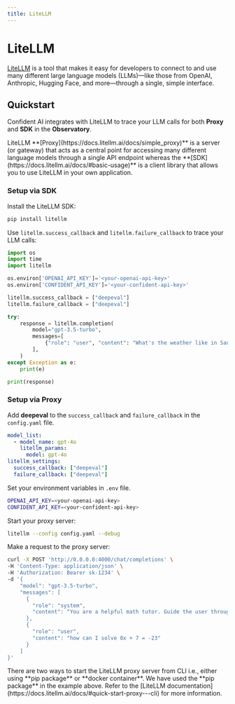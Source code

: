 ```yaml
---
title: LiteLLM
---
```



# LiteLLM

[LiteLLM](https://www.litellm.ai/) is a tool that makes it easy for developers to connect to and use many different large language models (LLMs)—like those from OpenAI, Anthropic, Hugging Face, and more—through a single, simple interface. 

## Quickstart

Confident AI integrates with LiteLLM to trace your LLM calls for both **Proxy** and **SDK** in the **Observatory**.

<Callout type="info">
LiteLLM **[Proxy](https://docs.litellm.ai/docs/simple_proxy)** is a server (or gateway) that acts as a central point for accessing many different language models through a single API endpoint whereas the **[SDK](https://docs.litellm.ai/docs/#basic-usage)** is a client library that allows you to use LiteLLM in your own application.
</Callout>


### Setup via SDK

Install the LiteLLM SDK:

```bash
pip install litellm
```

Use `litellm.success_callback` and `litellm.failure_callback` to trace your LLM calls:

```python showLineNumbers {8-9}
import os
import time
import litellm

os.environ['OPENAI_API_KEY']='<your-openai-api-key>'
os.environ['CONFIDENT_API_KEY']='<your-confident-api-key>'

litellm.success_callback = ["deepeval"]
litellm.failure_callback = ["deepeval"]

try:
    response = litellm.completion(
        model="gpt-3.5-turbo",
        messages=[
            {"role": "user", "content": "What's the weather like in San Francisco?"}
        ],
    )
except Exception as e:
    print(e)

print(response)
```

### Setup via Proxy

Add **deepeval** to the `success_callback` and `failure_callback` in the `config.yaml` file.

```yaml showLineNumbers {6-7}
model_list:
  - model_name: gpt-4o
    litellm_params:
      model: gpt-4o
litellm_settings:
  success_callback: ["deepeval"]
  failure_callback: ["deepeval"]
```

Set your environment variables in `.env` file.

```bash
OPENAI_API_KEY=<your-openai-api-key>
CONFIDENT_API_KEY=<your-confident-api-key>
```

Start your proxy server:

```bash
litellm --config config.yaml --debug
```

Make a request to the proxy server:

```bash
curl -X POST 'http://0.0.0.0:4000/chat/completions' \
-H 'Content-Type: application/json' \
-H 'Authorization: Bearer sk-1234' \
-d '{
    "model": "gpt-3.5-turbo",
    "messages": [
      {
        "role": "system",
        "content": "You are a helpful math tutor. Guide the user through the solution step by step."
      },
      {
        "role": "user",
        "content": "how can I solve 8x + 7 = -23"
      }
    ]
}'
```

<Callout>
There are two ways to start the LiteLLM proxy server from CLI i.e., either using **pip package** or **docker container**. We have used the **pip package** in the example above. Refer to the [LiteLLM documentation](https://docs.litellm.ai/docs/#quick-start-proxy---cli) for more information.
</Callout>